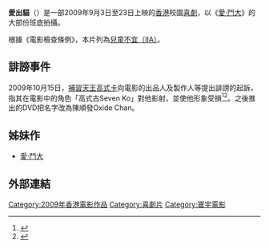 {{Infobox Film
| name           = 愛出貓
| original_name  = {{lang|en|''Trick or Cheat''}}
| image          = 
| image_size     = 
| caption        = 
| director       = 署名為'''七條'''，包括黃柏基、彭順、劉永泰、陳惠沂、何冠寰、陳卓賢（少了[[愛·鬥大|愛·鬥大]]的錢江漢，實際是'''六條'''）
| producer       = [[林小強|林小強]]、[[彭順|彭順]]
| writer         = '''七條'''
| starring       = [[陳偉霆|陳偉霆]]<br>[[鄧紫棋|鄧紫棋]]<br>[[何尚謙|何尚謙]]<br>[[詩雅|詩雅]]<br>[[李蘊|李蘊]]<br>[[小肥|小肥]]<br>[[林司敏|林司敏]]<br>[[王朗然|王朗然]]<br>[[黃湛深|黃湛深]]
| music          = 
| cinematography = 
| editing        = 
| production_company =
| distributor = [[寰宇娛樂有限公司|寰宇娛樂有限公司]]
| released = {{HKG}}：{{Film date|2009|9|3}}
| runtime = 93 分鐘
| country = {{香港電影產地}}
| language = [[粤語|粤語]]、[[國語|國語]]
| budget = 
| amg_id = 
| imdb_id = 
| preceded_by = 
}}

'''愛出貓'''（{{lang-en|''Trick or Cheat''}}）是一部2009年9月3日至23日上映的[[香港|香港]]校園[[喜劇|喜劇]]，以《[[愛·鬥大|愛·鬥大]]》的大部份班底拍攝。

根據《電影檢查條例》，本片列為[[香港電影分級制度|兒童不宜（IIA）]]。

== 誹謗事件 ==
{{seealso|高式卡#電影誹謗事件}}
2009年10月15日，[[補習天王|補習天王]][[高式卡|高式卡]]向電影的出品人及製作人等提出誹謗的起訴，指其在電影中的角色「高式古Seven Ko」對他影射，並使他形象受損<ref name=東方日報_news>{{cite news |url=http://orientaldaily.on.cc/cnt/news/20091016/00176_029.html |title=補習天王Kevin Ko告《愛出貓》誹謗 |accessdate=2009-10-16 |date=2009-10-16 |publisher=東方日報 |archive-date=2009-10-18 |archive-url=https://web.archive.org/web/20091018085419/http://orientaldaily.on.cc/cnt/news/20091016/00176_029.html |dead-url=no }}</ref><ref name=文匯報_news>{{cite news |url=http://paper.wenweipo.com/2009/10/16/HK0910160040.htm |title=補習天王高式卡 告《愛出貓》誹謗 |accessdate=2009-10-16 |date=2009-10-16 |publisher=文匯報 |archive-date=2009-10-19 |archive-url=https://web.archive.org/web/20091019125226/http://paper.wenweipo.com/2009/10/16/HK0910160040.htm |dead-url=no }}</ref>。之後推出的DVD把名字改為陳順發Oxide Chan。

== 姊妹作 ==
* [[愛·鬥大|愛·鬥大]]

==外部連結==
<references/>
{{鄧紫棋}}

[[Category:2009年香港電影作品|Category:2009年香港電影作品]]
[[Category:喜劇片|Category:喜劇片]]
[[Category:寰宇電影|Category:寰宇電影]]
